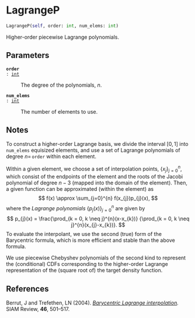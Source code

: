 # LagrangeP { #deep_tensor.LagrangeP }

```python
LagrangeP(self, order: int, num_elems: int)
```

Higher-order piecewise Lagrange polynomials.

## Parameters {.doc-section .doc-section-parameters}

<code>[**order**]{.parameter-name} [:]{.parameter-annotation-sep} [[int](`int`)]{.parameter-annotation}</code>

:   The degree of the polynomials, $n$.

<code>[**num_elems**]{.parameter-name} [:]{.parameter-annotation-sep} [[int](`int`)]{.parameter-annotation}</code>

:   The number of elements to use.

## Notes {.doc-section .doc-section-notes}

To construct a higher-order Lagrange basis, we divide the interval 
$[0, 1]$ into `num_elems` equisized elements, and use a set of 
Lagrange polynomials of degree $n=\,$`order` within each element.

Within a given element, we choose a set of interpolation points, 
$\{x_{j}\}_{j=0}^{n}$, which consist of the endpoints of the 
element and the roots of the Jacobi polynomial of degree $n-3$ 
(mapped into the domain of the element). Then, a given function can 
be approximated (within the element) as
$$
    f(x) \approx \sum_{j=0}^{n} f(x_{j})p_{j}(x),
$$
where the *Lagrange polynomials* $\{p_{j}(x)\}_{j=0}^{n}$ are 
given by
$$
    p_{j}(x) = \frac{\prod_{k = 0, k \neq j}^{n}(x-x_{k})}
        {\prod_{k = 0, k \neq j}^{n}(x_{j}-x_{k})}.
$$
To evaluate the interpolant, we use the second (true) form of the 
Barycentric formula, which is more efficient and stable than the 
above formula.

We use piecewise Chebyshev polynomials of the second kind to 
represent the (conditional) CDFs corresponding to the higher-order 
Lagrange representation of the (square root of) the target density 
function.

## References {.doc-section .doc-section-references}

Berrut, J and Trefethen, LN (2004). *[Barycentric Lagrange 
interpolation](https://doi.org/10.1137/S0036144502417715).* 
SIAM Review, **46**, 501--517.